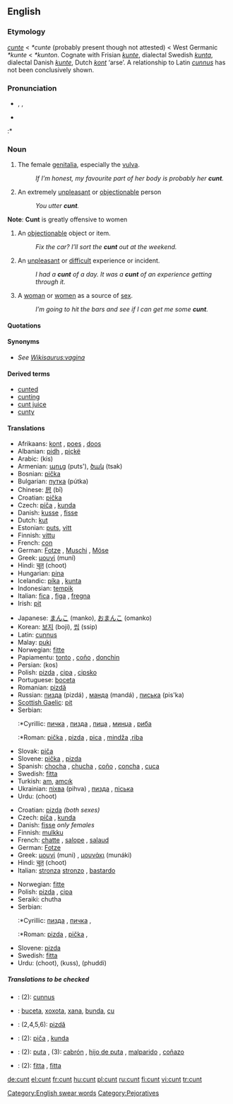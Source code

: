 {{wikipedia}}
==English==

===Etymology===
{{ME.}} ''[[cunte]]'' < {{OE.}} ''*cunte'' (probably present though not attested) < West Germanic ''*kunte'' < {{Ger.}} ''*kunton''. Cognate with Frisian ''[[kunte]]'', dialectal Swedish ''[[kunta]]'', dialectal Danish ''[[kunte]]'', Dutch ''[[kont]]'' ‘arse’. A relationship to Latin ''[[cunnus]]'' has not been conclusively shown.

===Pronunciation===
*{{AHD|kŭnt}}, {{IPA|/kʌnt/}}, {{SAMPA|/kVnt/}}
*{{audio|cunt.ogg|audio}}
:*{{rhymes|ʌnt}}

===Noun===
{{en-noun|s|-}}

# {{context|UK|US|vulgar|slang|countable}} The female [[genitalia]], especially the [[vulva]].
#: ''If I’m honest, my favourite part of her body is probably her '''cunt'''.''
# {{context|UK|US|offensive|slang|countable}} An extremely [[unpleasant]] or [[objectionable]] person
#: ''You utter '''cunt'''.''
'''Note''': '''Cunt''' is greatly offensive to women
# {{context|UK|vulgar|slang|countable}} An [[objectionable]] object or item.
#: ''Fix the car?  I’ll sort the '''cunt''' out at the weekend.''
# {{context|UK|US|vulgar|slang}} An [[unpleasant]] or [[difficult]] experience or incident.
#: ''I had a '''cunt''' of a day.''  ''It was a '''cunt''' of an experience getting through it.''
# {{context|vulgar|slang|countable|and|uncountable}} A [[woman]] or [[women]] as a source of [[sex]].
#: ''I’m going to hit the bars and see if I can get me some '''cunt'''.''

====Quotations====
{{seeCites}}

====Synonyms====
*''See [[Wikisaurus:vagina]]''

====Derived terms====
*[[cunted]]
*[[cunting]]
*[[cunt juice]]
*[[cunty]]

====Translations====
{{trans-top|genitalia}}
*Afrikaans: [[kont]] {{f}}, [[poes]] {{f}}, [[doos]] {{f}}
*Albanian: [[pidh]] {{m}}, [[piçkë]] {{f}}
*Arabic: {{ARchar|[[كس|كِس]]}} (kis)
*Armenian: [[պուց]] (puts'), [[ծակ]] (tsak)
*Bosnian: [[pička]] {{f}}
*Bulgarian: [[путка]] (pútka) {{f}}
*Chinese: [[屄]] (bī)
*Croatian: [[pička]] {{f}}
*Czech: [[píča]] {{f}}, [[kunda]] {{f}}
*Danish: [[kusse]] {{c}}, [[fisse]] {{c}}
*Dutch: [[kut]] {{f}}
*Estonian: [[puts]], [[vitt]]
*Finnish: [[vittu]]
*French: [[con#French|con]] {{m}}
*German: [[Fotze]] {{f}}, [[Muschi]] {{f}}, [[Möse]] {{f}}
*Greek: [[μουνί]] (muní) {{n}}
*Hindi: [[चूत]] (choot)
*Hungarian: [[pina]]
*Icelandic: [[píka]] {{f}}, [[kunta]] {{f}}
*Indonesian: [[tempik]]
*Italian: [[fica]] {{f}}, [[figa]] {{f}}, [[fregna]] {{f}}
*Irish: [[pit#Irish|pit]] {{f}}
{{trans-mid}}
*Japanese: [[まんこ]] (manko), [[おまんこ]] (omanko)
*Korean: [[보지]] (boji), [[씹]] (ssip)
*Latin: [[cunnus]] {{m}}
*Malay: [[puki]]
*Norwegian: [[fitte]] {{f}}
*Papiamentu: [[tonto]] {{f}}, [[coño]] {{m}}, [[donchin]] {{f}}
*Persian: {{FAchar|[[کس]]}} (kos)
*Polish: [[pizda]] {{f}}, [[cipa]] {{f}}, [[cipsko]] {{n}}
*Portuguese: [[boceta]]
*Romanian: [[pizdă]] {{f}}
*Russian: [[пизда]] (pizdá) {{f}}, [[манда]] (mandá) {{f}}, [[писька]] (pis'ka) {{f}}
*[[Scottish Gaelic]]: [[pit#Scottish Gaelic|pit]] {{f}}
*Serbian:
*:*Cyrillic: [[пичка]] {{f}}, [[пизда]] {{f}}, [[пица]] {{f}}, [[минџа]] {{f}}, [[риба]] {{f}}
*:*Roman: [[pička]] {{f}}, [[pizda]] {{f}}, [[pica]] {{f}}, [[mindža]] {{f}},[[riba]] {{f}}
*Slovak: [[piča]] {{f}}
*Slovene: [[pička]] {{f}}, [[pizda]] {{f}}
*Spanish: [[chocha]] {{f}}, [[chucha]] {{f}}, [[coño]] {{m}}, [[concha]] {{f}}, [[cuca]] {{f}}
*Swedish: [[fitta]] {{c}}
*Turkish: [[am#Turkish|am]], [[amcık]]
*Ukrainian: [[піхва]] (pihva) {{f}}, [[пизда]] {{f}}, [[піська]]
*Urdu: {{URchar|[[چوت]]}} (choot)
{{trans-bottom}}

{{trans-top|unpleasant or objectionable person}}
*Croatian: [[pizda]] {{f}} ''(both sexes)''
*Czech: [[píča]] {{f}}, [[kunda]] {{f}}
*Danish: [[fisse]] {{c}} ''only females''
*Finnish: [[mulkku]]
*French: [[chatte]] {{f}}, [[salope]] {{f}}, [[salaud]] {{m}}
*German: [[Fotze]] {{n}}
*Greek: [[μουνί]] (muni) {{n}}, [[μουνάκι]] (munáki) {{n}}
*Hindi: [[चूत]] (choot)
*Italian: [[stronza]] {{f}} [[stronzo]] {{m}}, [[bastardo]] {{m}}
{{trans-mid}}
*Norwegian: [[fitte]] {{f}}
*Polish: [[pizda]] {{f}}, [[cipa]] {{f}}
*Seraiki: chutha
*Serbian:
*:*Cyrillic: [[пизда]] {{f}}, [[пичка]] {{f}},
*:*Roman: [[pizda]] {{f}}, [[pička]] {{f}},
*Slovene: [[pizda]] {{f}}
*Swedish: [[fitta]] {{c}}
*Urdu: {{URchar|[[چوت]]}} (choot), {{URchar|[[کس]]}} (kuss), {{URchar|[[پھدی]]}} (phuddi)
{{trans-bottom}}

=====Translations to be checked=====
{{checktrans}}

*{{ttbc|Latin}}: (2): [[cunnus]] {{m}}
*{{ttbc|Portuguese}}: [[buceta]], [[xoxota]], [[xana]], [[bunda]], [[cu]]
*{{ttbc|Romanian}}: (2,4,5,6): [[pizdă]] {{f}}
*{{ttbc|Slovak}}: (2): [[piča]] {{f}}, [[kunda]] {{f}}
*{{ttbc|Spanish}}: (2): [[puta]] {{f}}, (3): [[cabrón]] {{m}}, [[hijo de puta]] {{m}}, [[malparido]] {{m}}, [[coñazo]] {{m}}
*{{ttbc|Slovak}}: (2): [[fitta]] {{m}}, [[fitta]] {{f}}

[[Category:English swear words]]
[[Category:Pejoratives]]

[[de:cunt]]
[[el:cunt]]
[[fr:cunt]]
[[hu:cunt]]
[[pl:cunt]]
[[ru:cunt]]
[[fi:cunt]]
[[vi:cunt]]
[[tr:cunt]]